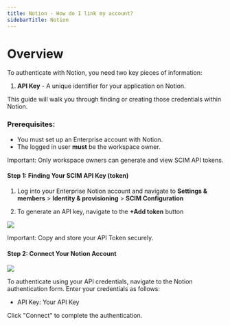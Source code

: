 ```yaml
---
title: Notion - How do I link my account?
sidebarTitle: Notion
---
```



# Overview

To authenticate with Notion, you need two key pieces of information:
1. **API Key** - A unique identifier for your application on Notion.


This guide will walk you through finding or creating those credentials within Notion.


### Prerequisites:

- You must set up an Enterprise account with Notion.
- The logged in user **must** be the workspace owner.

Important: Only workspace owners can generate and view SCIM API tokens.


#### Step 1: Finding Your SCIM API Key (token)
1. Log into your Enterprise Notion account and navigate to **Settings & members** > **Identity & provisioning** > **SCIM Configuration** 


2. To generate an API key, navigate to the **+Add token** button

<img src="/integrations/all/notion-scim/nango_generate_key.png" />


Important: Copy and store your API Token securely.


#### Step 2: Connect Your Notion Account

<img src="/integrations/all/notion-scim/nango_connet_ui.png" />

To authenticate using your API credentials, navigate to the Notion authentication form.
Enter your credentials as follows:
- API Key: Your API Key

Click "Connect" to complete the authentication.
